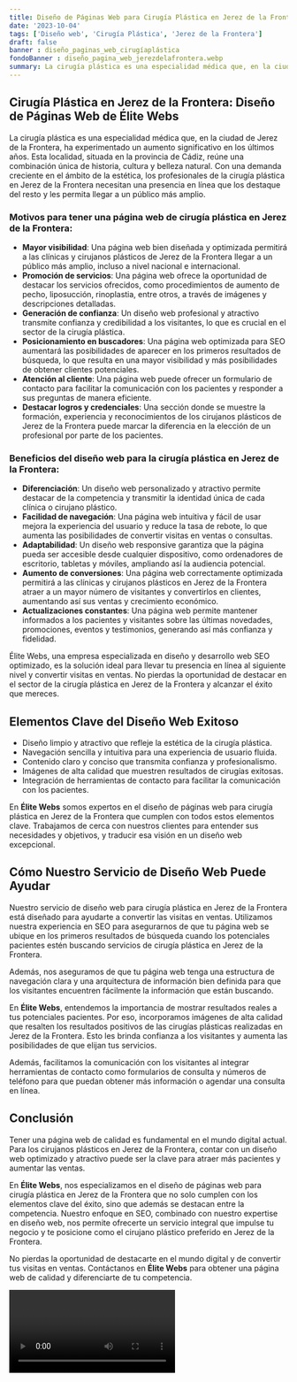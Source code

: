 ```yaml
---
title: Diseño de Páginas Web para Cirugía Plástica en Jerez de la Frontera
date: '2023-10-04'
tags: ['Diseño web', 'Cirugía Plástica', 'Jerez de la Frontera']
draft: false
banner : diseño_paginas_web_cirugíaplástica
fondoBanner : diseño_pagina_web_jerezdelafrontera.webp
summary: La cirugía plástica es una especialidad médica que, en la ciudad de Jerez de la Frontera, ha experimentado un aumento significativo en los últimos años. Esta localidad, situada en la provincia de Cádiz, reúne una combinación única de historia, cultura y belleza natural. Con una demanda creciente en el ámbito de la estética, los profesionales de la cirugía plástica en Jerez de la Frontera necesitan una presencia en línea que los destaque del resto y les permita llegar a un público más amplio.
---
```


## Cirugía Plástica en Jerez de la Frontera: Diseño de Páginas Web de Élite Webs

La cirugía plástica es una especialidad médica que, en la ciudad de Jerez de la Frontera, ha experimentado un aumento significativo en los últimos años. Esta localidad, situada en la provincia de Cádiz, reúne una combinación única de historia, cultura y belleza natural. Con una demanda creciente en el ámbito de la estética, los profesionales de la cirugía plástica en Jerez de la Frontera necesitan una presencia en línea que los destaque del resto y les permita llegar a un público más amplio.

### Motivos para tener una página web de cirugía plástica en Jerez de la Frontera:

- **Mayor visibilidad**: Una página web bien diseñada y optimizada permitirá a las clínicas y cirujanos plásticos de Jerez de la Frontera llegar a un público más amplio, incluso a nivel nacional e internacional.
- **Promoción de servicios**: Una página web ofrece la oportunidad de destacar los servicios ofrecidos, como procedimientos de aumento de pecho, liposucción, rinoplastia, entre otros, a través de imágenes y descripciones detalladas.
- **Generación de confianza**: Un diseño web profesional y atractivo transmite confianza y credibilidad a los visitantes, lo que es crucial en el sector de la cirugía plástica.
- **Posicionamiento en buscadores**: Una página web optimizada para SEO aumentará las posibilidades de aparecer en los primeros resultados de búsqueda, lo que resulta en una mayor visibilidad y más posibilidades de obtener clientes potenciales.
- **Atención al cliente**: Una página web puede ofrecer un formulario de contacto para facilitar la comunicación con los pacientes y responder a sus preguntas de manera eficiente.
- **Destacar logros y credenciales**: Una sección donde se muestre la formación, experiencia y reconocimientos de los cirujanos plásticos de Jerez de la Frontera puede marcar la diferencia en la elección de un profesional por parte de los pacientes.

### Beneficios del diseño web para la cirugía plástica en Jerez de la Frontera:

- **Diferenciación**: Un diseño web personalizado y atractivo permite destacar de la competencia y transmitir la identidad única de cada clínica o cirujano plástico.
- **Facilidad de navegación**: Una página web intuitiva y fácil de usar mejora la experiencia del usuario y reduce la tasa de rebote, lo que aumenta las posibilidades de convertir visitas en ventas o consultas.
- **Adaptabilidad**: Un diseño web responsive garantiza que la página pueda ser accesible desde cualquier dispositivo, como ordenadores de escritorio, tabletas y móviles, ampliando así la audiencia potencial.
- **Aumento de conversiones**: Una página web correctamente optimizada permitirá a las clínicas y cirujanos plásticos en Jerez de la Frontera atraer a un mayor número de visitantes y convertirlos en clientes, aumentando así sus ventas y crecimiento económico.
- **Actualizaciones constantes**: Una página web permite mantener informados a los pacientes y visitantes sobre las últimas novedades, promociones, eventos y testimonios, generando así más confianza y fidelidad.

Élite Webs, una empresa especializada en diseño y desarrollo web SEO optimizado, es la solución ideal para llevar tu presencia en línea al siguiente nivel y convertir visitas en ventas. No pierdas la oportunidad de destacar en el sector de la cirugía plástica en Jerez de la Frontera y alcanzar el éxito que mereces.

<GifSeo />

<Cta />

## Elementos Clave del Diseño Web Exitoso
  
- Diseño limpio y atractivo que refleje la estética de la cirugía plástica.
- Navegación sencilla y intuitiva para una experiencia de usuario fluida.
- Contenido claro y conciso que transmita confianza y profesionalismo.
- Imágenes de alta calidad que muestren resultados de cirugías exitosas.
- Integración de herramientas de contacto para facilitar la comunicación con los pacientes.
  
En **Élite Webs** somos expertos en el diseño de páginas web para cirugía plástica en Jerez de la Frontera que cumplen con todos estos elementos clave. Trabajamos de cerca con nuestros clientes para entender sus necesidades y objetivos, y traducir esa visión en un diseño web excepcional.

## Cómo Nuestro Servicio de Diseño Web Puede Ayudar

Nuestro servicio de diseño web para cirugía plástica en Jerez de la Frontera está diseñado para ayudarte a convertir las visitas en ventas. Utilizamos nuestra experiencia en SEO para asegurarnos de que tu página web se ubique en los primeros resultados de búsqueda cuando los potenciales pacientes estén buscando servicios de cirugía plástica en Jerez de la Frontera.

Además, nos aseguramos de que tu página web tenga una estructura de navegación clara y una arquitectura de información bien definida para que los visitantes encuentren fácilmente la información que están buscando.

En **Élite Webs**, entendemos la importancia de mostrar resultados reales a tus potenciales pacientes. Por eso, incorporamos imágenes de alta calidad que resalten los resultados positivos de las cirugías plásticas realizadas en Jerez de la Frontera. Esto les brinda confianza a los visitantes y aumenta las posibilidades de que elijan tus servicios.

Además, facilitamos la comunicación con los visitantes al integrar herramientas de contacto como formularios de consulta y números de teléfono para que puedan obtener más información o agendar una consulta en línea.

## Conclusión

Tener una página web de calidad es fundamental en el mundo digital actual. Para los cirujanos plásticos en Jerez de la Frontera, contar con un diseño web optimizado y atractivo puede ser la clave para atraer más pacientes y aumentar las ventas.

En **Élite Webs**, nos especializamos en el diseño de páginas web para cirugía plástica en Jerez de la Frontera que no solo cumplen con los elementos clave del éxito, sino que además se destacan entre la competencia. Nuestro enfoque en SEO, combinado con nuestro expertise en diseño web, nos permite ofrecerte un servicio integral que impulse tu negocio y te posicione como el cirujano plástico preferido en Jerez de la Frontera.

No pierdas la oportunidad de destacarte en el mundo digital y de convertir tus visitas en ventas. Contáctanos en **Élite Webs** para obtener una página web de calidad y diferenciarte de tu competencia.

<Video />

<CtaBot job='Cirugía Plástica' city='Jerez de la Frontera'/>

<Gmaps query='Jerez de la Frontera+españa+maps' />